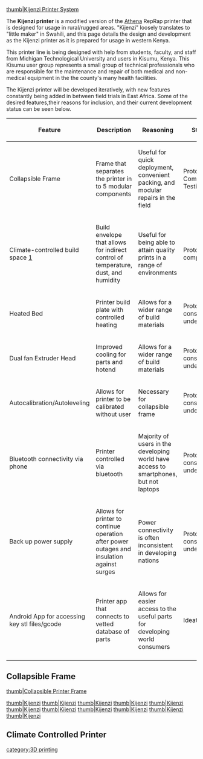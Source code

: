 
[[image:Kijenziassembly11.jpg|thumb|Kijenzi Printer System]]

The '''Kijenzi printer''' is a modified version of the [[Athena]] RepRap printer that is designed for usage in rural/rugged areas. "Kijenzi" loosely translates to "little maker" in Swahili, and this page details the design and development as the Kijenzi printer as it is prepared for usage in western Kenya.

This printer line is being designed with help from students, faculty, and staff from Michigan Technological University and users in Kisumu, Kenya. This Kisumu user group represents a small group of technical professionals who are responsible for the maintenance and repair of both medical and non-medical equipment in the the county's many health facilities.

The Kijenzi printer will be developed iteratively, with new features constantly being added in between field trials in East Africa. Some of the desired features,their reasons for inclusion, and their current development status can be seen below.

{| class="wikitable sortable"
! Feature !! Description !! Reasoning !! Status
|-
| Collapsible Frame || Frame that separates the printer in to 5 modular components || Useful for quick deployment, convenient packing, and modular repairs in the field || Prototype Completed, Testing
|- 
| Climate-controlled build space [http://www.appropedia.org/Climate_Controlled_printer] || Build envelope that allows for indirect control of temperature, dust, and humidity || Useful for being able to attain quality prints in a range of environments || Prototype completed
|- 
| Heated Bed || Printer build plate with controlled heating || Allows for a wider range of build materials || Prototype construction underway
|- 
| Dual fan Extruder Head || Improved cooling for parts and hotend || Allows for a wider range of build materials || Prototype construction underway
|- 
| Autocalibration/Autoleveling || Allows for printer to be calibrated without user || Necessary for collapsible frame || Prototype construction underway
|- 
| Bluetooth connectivity via phone || Printer controlled via bluetooth || Majority of users in the developing world have access to smartphones, but not laptops || Prototype construction underway
|- 
| Back up power supply || Allows for printer to continue operation after power outages and insulation against surges || Power connectivity is often inconsistent in developing nations || Prototype construction underway
|- 
| Android App for accessing key stl files/gcode || Printer app that connects to vetted database of parts || Allows for easier access to the useful parts for developing world consumers || Ideation
|- 

|}


==Collapsible Frame==

[[image:Kijenziassembly11.jpg|thumb|Collapsible Printer  Frame]]

[[image:Kijenziassembly1.jpg|thumb|Kijenzi]]
[[image:Kijenziassembly2.jpg|thumb|Kijenzi]]
[[image:Kijenziassembly3.jpg|thumb|Kijenzi]]
[[image:Kijenziassembly4.jpg|thumb|Kijenzi]]
[[image:Kijenziassembly5.jpg|thumb|Kijenzi]]
[[image:Kijenziassembly6.jpg|thumb|Kijenzi]]
[[image:Kijenziassembly7.jpg|thumb|Kijenzi]]
[[image:Kijenziassembly8.jpg|thumb|Kijenzi]]
[[image:Kijenziassembly9.jpg|thumb|Kijenzi]]
[[image:Kijenziassembly10.jpg|thumb|Kijenzi]]
[[image:Kijenziassembly11.jpg|thumb|Kijenzi]]

==Climate Controlled Printer==

[[category:3D printing]]